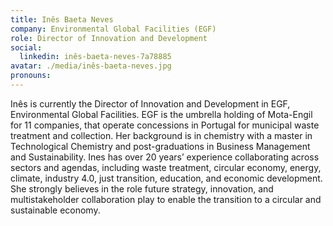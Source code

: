 ```yaml
---
title: Inês Baeta Neves
company: Environmental Global Facilities (EGF)
role: Director of Innovation and Development
social:
  linkedin: inês-baeta-neves-7a78885
avatar: ./media/inês-baeta-neves.jpg
pronouns: 
---
```

Inês is currently the Director of Innovation and Development in EGF, Environmental Global Facilities. EGF is the umbrella holding of Mota-Engil for 11 companies, that operate concessions in Portugal for municipal waste treatment and collection. Her background is in chemistry with a master in Technological Chemistry and post-graduations in Business Management and Sustainability. 
Ines has over 20 years’ experience collaborating across sectors and agendas, including waste treatment, circular economy, energy, climate, industry 4.0, just transition, education, and economic development.
She strongly believes in the role future strategy, innovation, and multistakeholder collaboration play to enable the transition to a circular and sustainable economy.